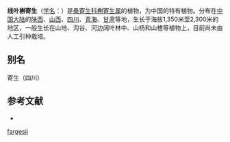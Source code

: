 {{Speciesbox
| name = 线叶槲寄生
| status = 
| status_system = 
| image = 
| genus = Viscum
| species = fargesii
| authority = Lecomte
}}

'''线叶槲寄生'''（[[学名|学名]]：{{lang|la|''Viscum fargesii''}}）是[[桑寄生科|桑寄生科]][[槲寄生属|槲寄生属]]的植物，为中国的特有植物。分布在[[中国大陆|中国大陆]]的[[陕西|陕西]]、[[山西|山西]]、[[四川|四川]]、[[青海|青海]]、[[甘肃|甘肃]]等地，生长于海拔1,350米至2,300米的地区，一般生长在山地、沟谷、河边阔叶林中、山杨和山楂等植物上，目前尚未由人工引种栽培。

== 别名 ==
寄生（四川）

== 参考文献 ==
<div class="references-small">
* {{cite web| url =http://www.bioinfo.cn/db05/KmzwSpecies.php?action=view&id=23834| title =线叶槲寄生| work =《中国高等植物数据库全库》| publisher =中国科学院微生物研究所| author =昆明植物研究所| accessdate =2009-02-25}}{{dead link|date=2018年4月 |bot=InternetArchiveBot |fix-attempted=yes }}
</div>
{{Taxonbar|from=Q15232349}}

{{DEFAULTSORT:Viscum fargesii}}
[[Category:槲寄生属|fargesii]]


{{Santalales-stub}}